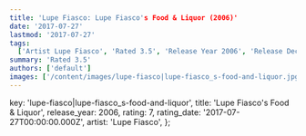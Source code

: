 ```yaml
---
title: 'Lupe Fiasco: Lupe Fiasco's Food & Liquor (2006)'
date: '2017-07-27'
lastmod: '2017-07-27'
tags:
  ['Artist Lupe Fiasco', 'Rated 3.5', 'Release Year 2006', 'Release Decade 2000']
summary: 'Rated 3.5'
authors: ['default']
images: ['/content/images/lupe-fiasco|lupe-fiasco_s-food-and-liquor.jpg']
---
```


  key: 'lupe-fiasco|lupe-fiasco_s-food-and-liquor',
  title: 'Lupe Fiasco's Food & Liquor',
  release_year: 2006,
  rating: 7,
  rating_date: '2017-07-27T00:00:00.000Z',
  artist: 'Lupe Fiasco',
};

<MusicRating data={data} />
